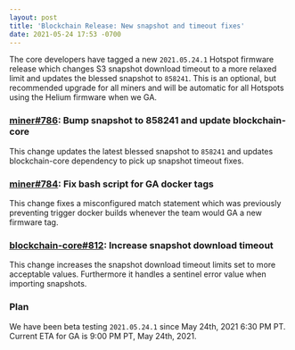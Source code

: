 ```yaml
---
layout: post
title: 'Blockchain Release: New snapshot and timeout fixes'
date: 2021-05-24 17:53 -0700
---
```


The core developers have tagged a new `2021.05.24.1` Hotspot firmware release which changes S3
snapshot download timeout to a more relaxed limit and updates the blessed snapshot to `858241`. This
is an optional, but recommended upgrade for all miners and will be automatic for all Hotspots using
the Helium firmware when we GA.

<!--truncate-->

### [miner#786](https://github.com/helium/miner/pull/786): Bump snapshot to 858241 and update blockchain-core

This change updates the latest blessed snapshot to `858241` and updates blockchain-core dependency
to pick up snapshot timeout fixes.

### [miner#784](https://github.com/helium/miner/pull/784): Fix bash script for GA docker tags

This change fixes a misconfigured match statement which was previously preventing trigger docker
builds whenever the team would GA a new firmware tag.

### [blockchain-core#812](https://github.com/helium/blockchain-core/pull/812): Increase snapshot download timeout

This change increases the snapshot download timeout limits set to more acceptable values.
Furthermore it handles a sentinel error value when importing snapshots.

### Plan

We have been beta testing `2021.05.24.1` since May 24th, 2021 6:30 PM PT. Current ETA for GA is 9:00
PM PT, May 24th, 2021.
